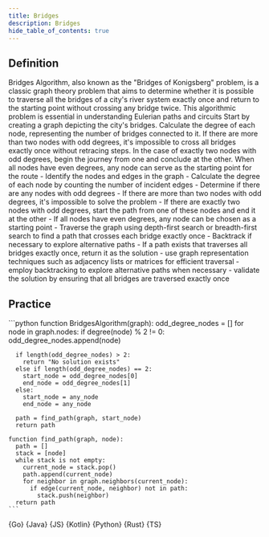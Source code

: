 ```yaml
---
title: Bridges
description: Bridges
hide_table_of_contents: true
---
```





## Definition

<Tabs>
  <TabItem value="definition" label="Definition">
    Bridges Algorithm, also known as the "Bridges of Konigsberg" problem, is a classic graph theory problem that aims to determine whether it is possible to traverse all the bridges of a city's river system exactly once and return to the starting point without crossing any bridge twice. This algorithmic problem is essential in understanding Eulerian paths and circuits
  </TabItem>
  <TabItem value="how" label="Explanation">
    Start by creating a graph depicting the city's bridges. Calculate the degree of each node, representing the number of bridges connected to it. If there are more than two nodes with odd degrees, it's impossible to cross all bridges exactly once without retracing steps. In the case of exactly two nodes with odd degrees, begin the journey from one and conclude at the other. When all nodes have even degrees, any node can serve as the starting point for the route
  </TabItem>
  <TabItem value="guidance" label="Guidance">
    - Identify the nodes and edges in the graph
    - Calculate the degree of each node by counting the number of incident edges
    - Determine if there are any nodes with odd degrees
    - If there are more than two nodes with odd degrees, it's impossible to solve the problem
    - If there are exactly two nodes with odd degrees, start the path from one of these nodes and end it at the other
    - If all nodes have even degrees, any node can be chosen as a starting point
    - Traverse the graph using depth-first search or breadth-first search to find a path that crosses each bridge exactly once
    - Backtrack if necessary to explore alternative paths
    - If a path exists that traverses all bridges exactly once, return it as the solution
  </TabItem>
  <TabItem value="tips" label="Tips">
    - use graph representation techniques such as adjacency lists or matrices for efficient traversal
    - employ backtracking to explore alternative paths when necessary
    - validate the solution by ensuring that all bridges are traversed exactly once
  </TabItem>
</Tabs>

## Practice

<Tabs>
  <TabItem value="practice" label="Practice">
    ```python
    function BridgesAlgorithm(graph):
      odd_degree_nodes = []
      for node in graph.nodes:
        if degree(node) % 2 != 0:
          odd_degree_nodes.append(node)

      if length(odd_degree_nodes) > 2:
        return "No solution exists"
      else if length(odd_degree_nodes) == 2:
        start_node = odd_degree_nodes[0]
        end_node = odd_degree_nodes[1]
      else:
        start_node = any_node
        end_node = any_node

      path = find_path(graph, start_node)
      return path

    function find_path(graph, node):
      path = []
      stack = [node]
      while stack is not empty:
        current_node = stack.pop()
        path.append(current_node)
        for neighbor in graph.neighbors(current_node):
          if edge(current_node, neighbor) not in path:
            stack.push(neighbor)
      return path
    ```
  </TabItem>
  <TabItem value="solution" label="Solution">
    <Tabs queryString="code">
      <TabItem
        value="go"
        label=""
        attributes={{ title: "Go Lang", className: "code_lang go m" }}
      >
        <CodeBlock language="go">{Go}</CodeBlock>
      </TabItem>
      <TabItem
        value="java"
        label=""
        attributes={{ title: "Java", className: "code_lang java m" }}
      >
        <CodeBlock language="java">{Java}</CodeBlock>
      </TabItem>
      <TabItem
        value="js"
        label=""
        attributes={{ title: "JavaScript", className: "code_lang js m" }}
      >
        <CodeBlock language="js">{JS}</CodeBlock>
      </TabItem>
      <TabItem
        value="kotlin"
        label=""
        attributes={{ title: "Kotlin", className: "code_lang kotlin m" }}
      >
        <CodeBlock language="kotlin">{Kotlin}</CodeBlock>
      </TabItem>
      <TabItem
        value="python"
        label=""
        attributes={{ title: "Python", className: "code_lang python m" }}
      >
        <CodeBlock language="python">{Python}</CodeBlock>
      </TabItem>
      <TabItem
        value="rust"
        label=""
        attributes={{ title: "Rust", className: "code_lang rust m" }}
      >
        <CodeBlock language="rust">{Rust}</CodeBlock>
      </TabItem>
      <TabItem
        value="ts"
        label=""
        attributes={{ title: "TypeScript", className: "code_lang ts m" }}
      >
        <CodeBlock language="ts">{TS}</CodeBlock>
      </TabItem>
    </Tabs>
  </TabItem>
</Tabs>
